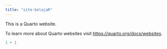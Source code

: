```yaml
---
title: "site-belajaR"
---
```


This is a Quarto website.

To learn more about Quarto websites visit <https://quarto.org/docs/websites>.

```r
1 + 1
```
